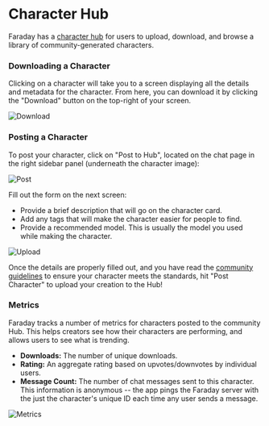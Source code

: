 # Character Hub

Faraday has a [character hub](https://faraday.dev/hub) for users to upload, download, and browse a library of community-generated characters.

### Downloading a Character

Clicking on a character will take you to a screen displaying all the details and metadata for the character. From here, you can download it by clicking the "Download" button on the top-right of your screen.

![Download](/images/download.png)

### Posting a Character

To post your character, click on "Post to Hub", located on the chat page in the right sidebar panel (underneath the character image):

![Post](/images/post_to_hub.png)

Fill out the form on the next screen:

- Provide a brief description that will go on the character card.
- Add any tags that will make the character easier for people to find.
- Provide a recommended model. This is usually the model you used while making the character.

![Upload](/images/upload.png)

Once the details are properly filled out, and you have read the [community guidelines](https://faraday.dev/community-guidelines) to ensure your character meets the standards, hit "Post Character" to upload your creation to the Hub!

### Metrics

Faraday tracks a number of metrics for characters posted to the community Hub. This helps creators see how their characters are performing, and allows users to see what is trending.

- **Downloads:** The number of unique downloads.
- **Rating:** An aggregate rating based on upvotes/downvotes by individual users.
- **Message Count:** The number of chat messages sent to this character. This information is anonymous -- the app pings the Faraday server with the just the character's unique ID each time any user sends a message.

![Metrics](/images/metrics.png)
